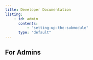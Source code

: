 ```yaml
---
title: Developer Documentation
listing: 
    - id: admin
      contents: 
          - "setting-up-the-submodule"
      type: "default" 
---
```


## For Admins
:::{#admin}
:::